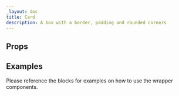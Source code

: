 ```yaml
---
_layout: doc
title: Card
description: A box with a border, padding and rounded corners
---
```



## Props

<Props />

## Examples

Please reference the blocks for examples on how to use the wrapper components.
